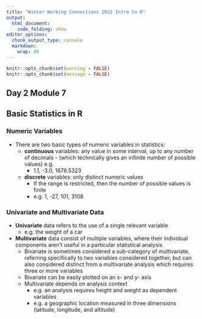 ```yaml
---
title: "Winter Working Connections 2022 Intro to R"
output:
  html_document:
    code_folding: show
editor_options:
  chunk_output_type: console
  markdown: 
    wrap: 80
---
```


```r
knitr::opts_chunk$set(warning = FALSE)
knitr::opts_chunk$set(message = FALSE)
```

## Day 2 Module 7

## Basic Statistics in R

### Numeric Variables

- There are two basic types of numeric variables in statistics:
  - **continuous** variables: any value in some interval, up to any number of decimals        - (which technically gives an infinite number of possible values) e.g.
    - 1.1, -3.0, 1678.5323
  - **discrete** variables: only distinct numeric values
    - If the range is restricted, then the number of possible values is finite
    - e.g. 1, -27, 101, 3108

### Univariate and Multivariate Data

- **Univariate** data refers to the use of a single relevant variable
  - e.g. the weight of a car
- **Multivariate** data consist of multiple variables, where their individual components aren't useful in a particular statistical analysis
  - Bivariate is sometimes considered a sub-category of multivariate, referring specifically to two variables considered together, but can also considered distinct from a multivariate analysis which requires three or more variables
  - Bivariate can be easily plotted on an x- and y- axis
  - Multivariate depends on analysis context
    - e.g. an analysis requires height and weight as dependent variables
    - e.g. a geographic location measured in three dimensions (latitude, longitude, and altitude)

